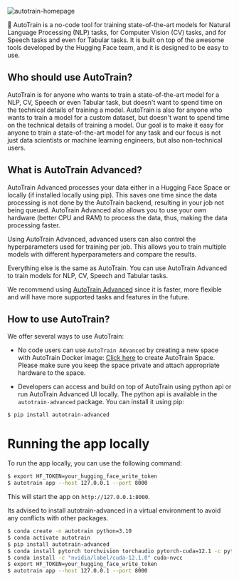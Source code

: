 ![autotrain-homepage](https://raw.githubusercontent.com/huggingface/autotrain-advanced/main/static/ui.png)



🤗 AutoTrain is a no-code tool for training state-of-the-art models for Natural Language Processing (NLP) tasks, for Computer Vision (CV) tasks, and for Speech tasks and even for Tabular tasks. It is built on top of the awesome tools developed by the Hugging Face team, and it is designed to be easy to use.

## Who should use AutoTrain?

AutoTrain is for anyone who wants to train a state-of-the-art model for a NLP, CV, Speech or even Tabular task, but doesn't want to spend time on the technical details of training a model. AutoTrain is also for anyone who wants to train a model for a custom dataset, but doesn't want to spend time on the technical details of training a model. Our goal is to make it easy for anyone to train a state-of-the-art model for any task and our focus is not just data scientists or machine learning engineers, but also non-technical users.


## What is AutoTrain Advanced?

AutoTrain Advanced processes your data either in a Hugging Face Space or locally (if installed locally using pip). This saves one time since the data processing is not done by the AutoTrain backend, resulting in your job not being queued. AutoTrain Advanced also allows you to use your own hardware (better CPU and RAM) to process the data, thus, making the data processing faster.

Using AutoTrain Advanced, advanced users can also control the hyperparameters used for training per job. This allows you to train multiple models with different hyperparameters and compare the results.

Everything else is the same as AutoTrain. You can use AutoTrain Advanced to train models for NLP, CV, Speech and Tabular tasks.

We recommend using [AutoTrain Advanced](https://huggingface.co/spaces/autotrain-projects/autotrain-advanced?duplicate=true)
since it is faster, more flexible and will have more supported tasks and features in the future.


## How to use AutoTrain?

We offer several ways to use AutoTrain:

- No code users can use `AutoTrain Advanced` by creating a new space with AutoTrain Docker image: 
[Click here](https://huggingface.co/spaces/autotrain-projects/autotrain-advanced?duplicate=true) to create AutoTrain Space.
Please make sure you keep the space private and attach appropriate hardware to the space.

- Developers can access and build on top of AutoTrain using python api or run AutoTrain Advanced UI locally. The python api is available in the `autotrain-advanced` package. You can install it using pip:

```bash
$ pip install autotrain-advanced
```

# Running the app locally

To run the app locally, you can use the following command:

```bash
$ export HF_TOKEN=your_hugging_face_write_token
$ autotrain app --host 127.0.0.1 --port 8000
```

This will start the app on `http://127.0.0.1:8000`.

Its advised to install autotrain-advanced in a virtual environment to avoid any conflicts with other packages.

```bash
$ conda create -n autotrain python=3.10
$ conda activate autotrain
$ pip install autotrain-advanced
$ conda install pytorch torchvision torchaudio pytorch-cuda=12.1 -c pytorch -c nvidia
$ conda install -c "nvidia/label/cuda-12.1.0" cuda-nvcc
$ export HF_TOKEN=your_hugging_face_write_token
$ autotrain app --host 127.0.0.1 --port 8000
```
